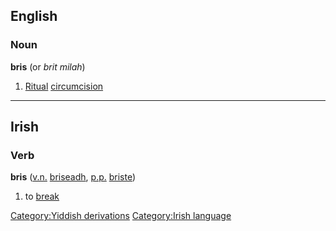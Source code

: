 ==English==
===Noun===
{{wikipedia}}
'''bris''' (or ''brit milah'')
#[[Ritual]] [[circumcision]]
[[Category:Yiddish derivations]]

----
==Irish==
===Verb===
'''bris''' ([[verbal noun|v.n.]] [[briseadh]], [[past participle|p.p.]] [[briste]])
#to [[break]]

[[Category:Irish language]]